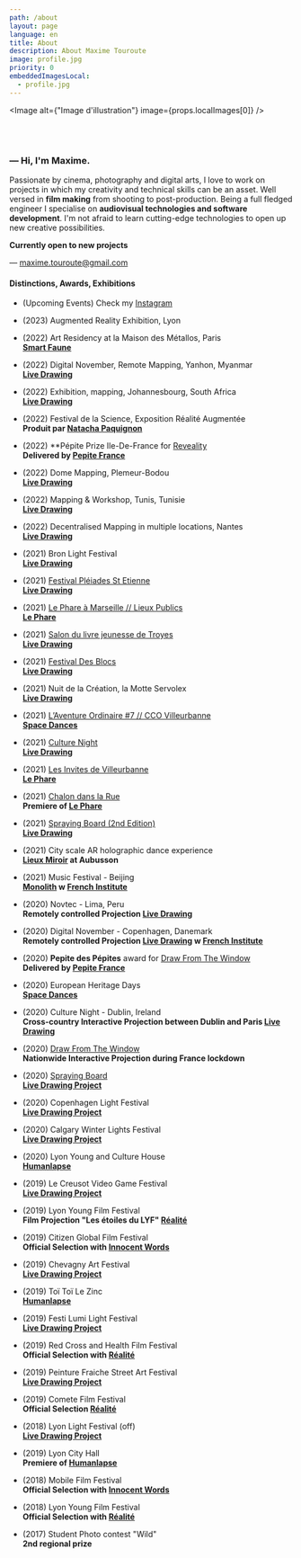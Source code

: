 ```yaml
---
path: /about
layout: page
language: en
title: About
description: About Maxime Touroute
image: profile.jpg
priority: 0
embeddedImagesLocal:
  - profile.jpg
---
```


<Image alt={"Image d'illustration"} image={props.localImages[0]} />

<br />
<br />

### — Hi, I'm Maxime.

Passionate by cinema, photography and digital arts, I love to work on projects in which my creativity and technical skills can be an asset. Well versed in **film making** from shooting to post-production. Being a full fledged engineer I specialise on **audiovisual technologies and software development**. I'm not afraid to learn cutting-edge technologies to open up new creative possibilities.

**Currently open to new projects**

— [maxime.touroute@gmail.com](mailto:maxime.touroute@gmail.com)

#### Distinctions, Awards, Exhibitions

- (Upcoming Events) Check my [Instagram](http://instagram.com/maximetouroute)


- (2023) Augmented Reality Exhibition, Lyon  

- (2022) Art Residency at la Maison des Métallos, Paris  
 **[Smart Faune](/smart-faune#content)**  

- (2022) Digital November, Remote Mapping, Yanhon, Myanmar  
  **[Live Drawing](/livedrawing#content)**

- (2022) Exhibition, mapping, Johannesbourg, South Africa  
  **[Live Drawing](/livedrawing#content)**

- (2022) Festival de la Science, Exposition Réalité Augmentée  
  **Produit par [Natacha Paquignon](https://www.natachapaquignon.com/)**

- (2022) **Pépite Prize Ile-De-France for [Reveality](https://www.reveality.io/)  
  **Delivered by [Pepite France](https://www.pepite-france.fr/)**

- (2022) Dome Mapping, Plemeur-Bodou  
  **[Live Drawing](/livedrawing#content)**

- (2022) Mapping & Workshop, Tunis, Tunisie  
  **[Live Drawing](/livedrawing#content)**

- (2022) Decentralised Mapping in multiple locations, Nantes  
  **[Live Drawing](/livedrawing#content)**

- (2021) Bron Light Festival  
  **[Live Drawing](/livedrawing#content)**

- (2021) [Festival Pléiades St Etienne](https://www.saint-etienne.fr/pl%C3%A9iades-festival-des-arts-num%C3%A9riques)  
  **[Live Drawing](/livedrawing#content)**

- (2021) [Le Phare à Marseille // Lieux Publics](https://www.lieuxpublics.com/fr/agenda/residence-le-phare)  
  **[Le Phare](/le-phare#content)**

- (2021) [Salon du livre jeunesse de Troyes](https://lecture-loisirs.com/salon/)  
  **[Live Drawing](/livedrawing#content)**

- (2021) [Festival Des Blocs](https://desblocs.be/)  
  **[Live Drawing](/livedrawing#content)**

- (2021) Nuit de la Création, la Motte Servolex  
  **[Live Drawing](/livedrawing#content)**

- (2021) [L’Aventure Ordinaire #7 // CCO Villeurbanne](https://www.cco-villeurbanne.org/laventure-ordinaire-7/)  
  **[Space Dances](/spacedances#content)**

- (2021) [Culture Night](https://culturenight.ie/)  
  **[Live Drawing](/livedrawing#content)**

- (2021) [Les Invites de Villeurbanne](https://invites.villeurbanne.fr/)  
  **[Le Phare](/le-phare#content)**

- (2021) [Chalon dans la Rue](https://www.chalondanslarue.com/)  
  **Premiere of [Le Phare](/le-phare#content)**

- (2021) [Spraying Board (2nd Edition)](https://sprayingboard.thedailyboard.co/)  
  **[Live Drawing](/livedrawing#content)**

- (2021) City scale AR holographic dance experience  
  **[Lieux Miroir](/spacedances#content) at Aubusson**

- (2021) Music Festival - Beijing  
  **[Monolith](/monolith#content) w [French Institute](https://www.institutfrancais.com)**

- (2020) Novtec - Lima, Peru  
  **Remotely controlled Projection [Live Drawing](/livedrawing#content)**

- (2020) Digital November - Copenhagen, Danemark  
  **Remotely controlled Projection [Live Drawing](/livedrawing#content) w [French Institute](https://www.institutfrancais.com)**

- (2020) **Pepite des Pépites** award for [Draw From The Window](/drawfromthewindow#content)  
  **Delivered by [Pepite France](https://www.pepite-france.fr/)**

- (2020) European Heritage Days  
  **[Space Dances](/spacedances#content)**

- (2020) Culture Night - Dublin, Ireland  
  **Cross-country Interactive Projection between Dublin and Paris [Live Drawing](/livedrawing#content)**

- (2020) [Draw From The Window](/drawfromthewindow#content)  
  **Nationwide Interactive Projection during France lockdown**

- (2020) [Spraying Board](https://sprayingboard.thedailyboard.co/)  
  **[Live Drawing Project](/livedrawing#content)**

- (2020) Copenhagen Light Festival  
  **[Live Drawing Project](/livedrawing#content)**

- (2020) Calgary Winter Lights Festival  
  **[Live Drawing Project](/livedrawing#content)**

- (2020) Lyon Young and Culture House  
  **[Humanlapse](/humanlapseProject#content)**

- (2019) Le Creusot Video Game Festival  
  **[Live Drawing Project](/livedrawing#content)**

- (2019) Lyon Young Film Festival  
  **Film Projection "Les étoiles du LYF" [Réalité](/realite#content)**

- (2019) Citizen Global Film Festival  
  **Official Selection with [Innocent Words](/innocentWords#content)**

- (2019) Chevagny Art Festival  
  **[Live Drawing Project](/livedrawing#content)**

- (2019) Toï Toï Le Zinc  
  **[Humanlapse](/humanlapseProject#content)**

- (2019) Festi Lumi Light Festival  
  **[Live Drawing Project](/livedrawing#content)**

- (2019) Red Cross and Health Film Festival  
  **Official Selection with [Réalité](/realite#content)**

- (2019) Peinture Fraiche Street Art Festival  
  **[Live Drawing Project](/livedrawing#content)**

- (2019) Comete Film Festival  
  **Official Selection [Réalité](/realite#content)**

- (2018) Lyon Light Festival (off)  
  **[Live Drawing Project](/livedrawing#content)**

- (2019) Lyon City Hall  
  **Premiere of [Humanlapse](/humanlapseProject#content)**

- (2018) Mobile Film Festival  
  **Official Selection with [Innocent Words](/innocentWords#content)**

- (2018) Lyon Young Film Festival  
  **Official Selection with [Réalité](/realite#content)**

- (2017) Student Photo contest "Wild"  
  **2nd regional prize**
